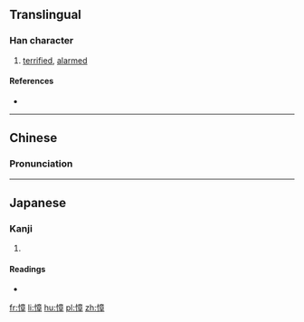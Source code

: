 ==Translingual==

===Han character===
{{Han char|rn=61|rad=心|as=11|sn=14|four=9004<sub>6</sub>|canj=心卜廿十 (PYTJ)|ids=⿰[[忄]][[章]]}}

# [[terrified]], [[alarmed]]

====References====
* {{Han ref|kx=0399.040|dkj=11102|dj=0738.210|hdz=42347.120|uh=615E|ud=24926|bh=E1C5|bd=57797}}

----

==Chinese==
{{zh-forms}}

===Pronunciation===
{{zh-pron
|m=zhāng
|c=zoeng1
|mc=y
|oc=y
|ma=
|cat=a
}}

----

==Japanese==

===Kanji===
{{ja-kanji|grade=|rs=心11}}

# {{defn|lang=ja|sort=心11}}

====Readings====
* {{ja-readings|on=[[しょう]] (shō)|kun=[[おそれる]] (osoreru)}}

[[fr:慞]]
[[li:慞]]
[[hu:慞]]
[[pl:慞]]
[[zh:慞]]